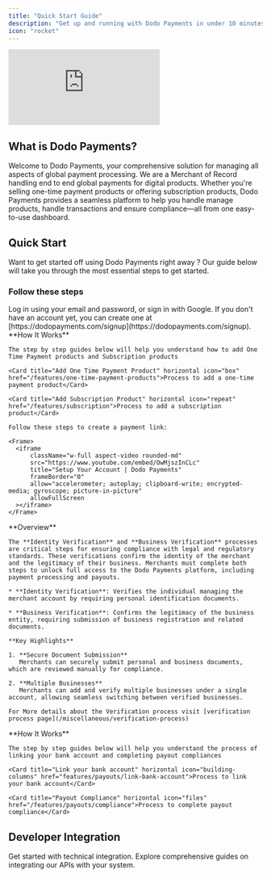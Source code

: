 ```yaml
---
title: "Quick Start Guide"
description: "Get up and running with Dodo Payments in under 10 minutes. Follow our step-by-step guide to set up your account and start processing payments."
icon: "rocket"
---
```

<Frame>
  <iframe 
      className="w-full aspect-video rounded-md" 
      src="https://www.youtube.com/embed/zE6jtNeWdG4"
      title="Setup Your Account | Dodo Payments"
      frameBorder="0"
      allow="accelerometer; autoplay; clipboard-write; encrypted-media; gyroscope; picture-in-picture"
      allowFullScreen
  ></iframe>
</Frame>

## What is Dodo Payments?

Welcome to Dodo Payments, your comprehensive solution for managing all aspects of global payment processing. We are a Merchant of Record handling end to end global payments for digital products. Whether you're selling one-time payment products or offering subscription products, Dodo Payments provides a seamless platform to help you handle manage products, handle transactions and ensure compliance—all from one easy-to-use dashboard.

## Quick Start

Want to get started off using Dodo Payments right away ? Our guide below will take you through the most essential steps to get started.

### Follow these steps

<AccordionGroup>
  <Accordion title="Step 1 : Login to your account">
    Log in using your email and password, or sign in with Google. If you don't have an account yet, you can create one at [https://dodopayments.com/signup](https://dodopayments.com/signup).

  </Accordion>

  <Accordion title="Step 2: Add Your First Product">
    **How It Works**

    The step by step guides below will help you understand how to add One Time Payment products and Subscription products

    <Card title="Add One Time Payment Product" horizontal icon="box" href="/features/one-time-payment-products">Process to add a one-time payment product</Card>

    <Card title="Add Subscription Product" horizontal icon="repeat" href="/features/subscription">Process to add a subscription product</Card>

  </Accordion>


  <Accordion title="Step 3: Create a payment link">

    Follow these steps to create a payment link:

    <Frame>
      <iframe 
          className="w-full aspect-video rounded-md" 
          src="https://www.youtube.com/embed/OwMjszInCLc"
          title="Setup Your Account | Dodo Payments"
          frameBorder="0"
          allow="accelerometer; autoplay; clipboard-write; encrypted-media; gyroscope; picture-in-picture"
          allowFullScreen
      ></iframe>
    </Frame>
  </Accordion>

  <Accordion title="Step 4 : Identity Verification and Business Verification">
    **Overview**

    The **Identity Verification** and **Business Verification** processes are critical steps for ensuring compliance with legal and regulatory standards. These verifications confirm the identity of the merchant and the legitimacy of their business. Merchants must complete both steps to unlock full access to the Dodo Payments platform, including payment processing and payouts.

    * **Identity Verification**: Verifies the individual managing the merchant account by requiring personal identification documents.

    * **Business Verification**: Confirms the legitimacy of the business entity, requiring submission of business registration and related documents.

    **Key Highlights**

    1. **Secure Document Submission**
       Merchants can securely submit personal and business documents, which are reviewed manually for compliance.

    2. **Multiple Businesses**
       Merchants can add and verify multiple businesses under a single account, allowing seamless switching between verified businesses.

    For More details about the Verification process visit [verification process page](/miscellaneous/verification-process)
  </Accordion>

  <Accordion title="Step 5: Payout Setup">
    **How It Works**

    The step by step guides below will help you understand the process of linking your bank account and completing payout compliances

    <Card title="Link your bank account" horizontal icon="building-columns" href="features/payouts/link-bank-account">Process to link your bank account</Card>

    <Card title="Payout Compliance" horizontal icon="files" href="/features/payouts/compliance">Process to complete payout compliance</Card>
  </Accordion>
</AccordionGroup>

## Developer Integration

<Card title="Developer Integration" icon="code" href="/developer-resources/introduction">
  Get started with technical integration. Explore comprehensive guides on integrating our APIs with your system.
</Card>